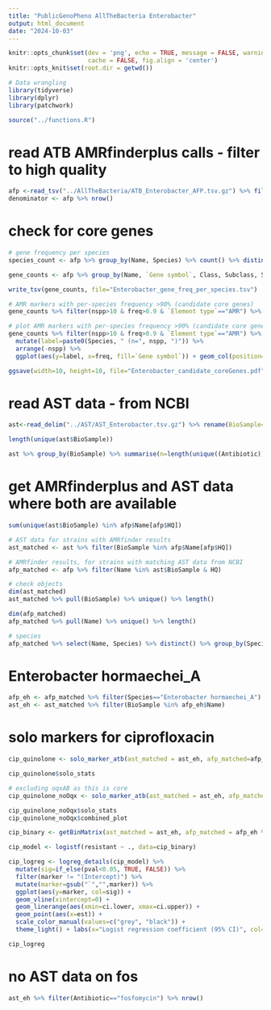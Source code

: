 ```yaml
---
title: "PublicGenoPheno AllTheBacteria Enterobacter"
output: html_document
date: "2024-10-03"
---
```


```r
knitr::opts_chunk$set(dev = 'png', echo = TRUE, message = FALSE, warning = FALSE,
                      cache = FALSE, fig.align = 'center')
knitr::opts_knit$set(root.dir = getwd())

# Data wrangling
library(tidyverse)
library(dplyr)
library(patchwork)

source("../functions.R")
```


# read ATB AMRfinderplus calls - filter to high quality
```r

afp <-read_tsv("../AllTheBacteria/ATB_Enterobacter_AFP.tsv.gz") %>% filter(HQ)
denominator <- afp %>% nrow()

```

# check for core genes
``` r

# gene frequency per species
species_count <- afp %>% group_by(Name, Species) %>% count() %>% distinct() %>% ungroup() %>% group_by(Species) %>% summarise(nspp=n()) %>% arrange(-nspp)

gene_counts <- afp %>% group_by(Name, `Gene symbol`, Class, Subclass, Species, `Element type`) %>% count() %>% distinct() %>% ungroup() %>% group_by(`Gene symbol`, Class, Subclass, Species, `Element type`) %>% count() %>% left_join(species_count, by="Species") %>% mutate(freq=n/nspp)

write_tsv(gene_counts, file="Enterobacter_gene_freq_per_species.tsv")

# AMR markers with per-species frequency >90% (candidate core genes)
gene_counts %>% filter(nspp>10 & freq>0.9 & `Element type`=="AMR") %>% view()

# plot AMR markers with per-species frequency >90% (candidate core genes)
gene_counts %>% filter(nspp>10 & freq>0.9 & `Element type`=="AMR") %>%
  mutate(label=paste0(Species, " (n=", nspp, ")")) %>%
  arrange(-nspp) %>%
  ggplot(aes(y=label, x=freq, fill=`Gene symbol`)) + geom_col(position='dodge') + facet_wrap(~`Gene symbol`)

ggsave(width=10, height=10, file="Enterobacter_candidate_coreGenes.pdf")
```


# read AST data - from NCBI
```r

ast<-read_delim("../AST/AST_Enterobacter.tsv.gz") %>% rename(BioSample=`#BioSample`)

length(unique(ast$BioSample))

ast %>% group_by(BioSample) %>% summarise(n=length(unique((Antibiotic))))%>% pull(n) %>% summary()

```


# get AMRfinderplus and AST data where both are available
``` r
sum(unique(ast$BioSample) %in% afp$Name[afp$HQ])

# AST data for strains with AMRfinder results
ast_matched <- ast %>% filter(BioSample %in% afp$Name[afp$HQ])

# AMRfinder results, for strains with matching AST data from NCBI
afp_matched <- afp %>% filter(Name %in% ast$BioSample & HQ)

# check objects
dim(ast_matched)
ast_matched %>% pull(BioSample) %>% unique() %>% length()

dim(afp_matched)
afp_matched %>% pull(Name) %>% unique() %>% length()

# species
afp_matched %>% select(Name, Species) %>% distinct() %>% group_by(Species) %>% count()
```

# Enterobacter hormaechei_A
``` r
afp_eh <- afp_matched %>% filter(Species=="Enterobacter hormaechei_A")
ast_eh <- ast_matched %>% filter(BioSample %in% afp_eh$Name)
```

# solo markers for ciprofloxacin
``` r
cip_quinolone <- solo_marker_atb(ast_matched = ast_eh, afp_matched=afp_eh %>% filter(`Gene symbol`!="oqxB"), antibiotic = "ciprofloxacin", refgene_class = "QUINOLONE")

cip_quinolone$solo_stats

# excluding oqxAB as this is core
cip_quinolone_noOqx <- solo_marker_atb(ast_matched = ast_eh, afp_matched=afp_eh %>% filter(!(`Gene symbol` %in% c("oqxB", "oqxA"))), antibiotic = "ciprofloxacin", refgene_class ="QUINOLONE")

cip_quinolone_noOqx$solo_stats
cip_quinolone_noOqx$combined_plot

```

``` r
cip_binary <- getBinMatrix(ast_matched = ast_eh, afp_matched = afp_eh %>% filter(!(`Gene symbol` %in% c("oqxB", "oqxA"))), antibiotic = "ciprofloxacin", refgene_class = "QUINOLONE", maf=5)

cip_model <- logistf(resistant ~ ., data=cip_binary)

cip_logreg <- logreg_details(cip_model) %>% 
  mutate(sig=if_else(pval<0.05, TRUE, FALSE)) %>%
  filter(marker != "(Intercept)") %>%
  mutate(marker=gsub("`","",marker)) %>%
  ggplot(aes(y=marker, col=sig)) + 
  geom_vline(xintercept=0) + 
  geom_linerange(aes(xmin=ci.lower, xmax=ci.upper)) + 
  geom_point(aes(x=est)) + 
  scale_color_manual(values=c("grey", "black")) + 
  theme_light() + labs(x="Logist regression coefficient (95% CI)", col="p<0.05")

cip_logreg

```

# no AST data on fos
``` r
ast_eh %>% filter(Antibiotic=="fosfomycin") %>% nrow()
```

